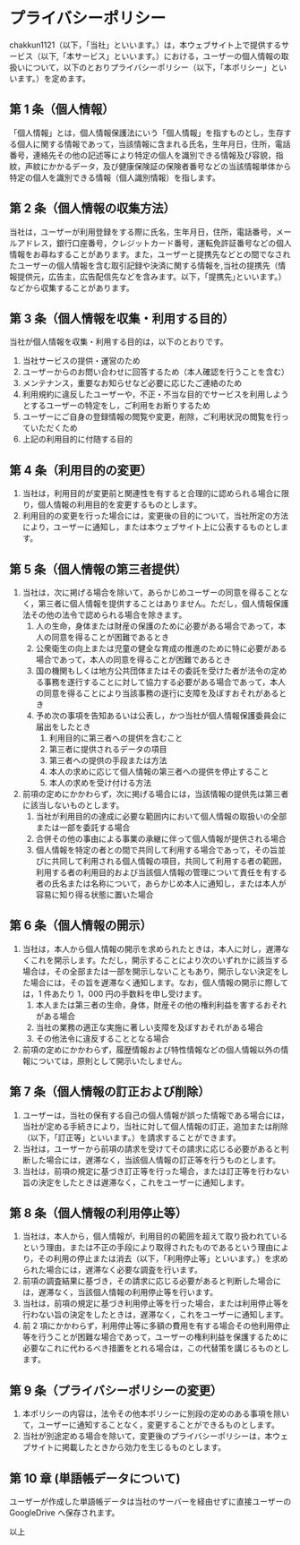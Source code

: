 # プライバシーポリシー

chakkun1121（以下，「当社」といいます。）は，本ウェブサイト上で提供するサービス（以下,「本サービス」といいます。）における，ユーザーの個人情報の取扱いについて，以下のとおりプライバシーポリシー（以下，「本ポリシー」といいます。）を定めます。

## 第 1 条（個人情報）

「個人情報」とは，個人情報保護法にいう「個人情報」を指すものとし，生存する個人に関する情報であって，当該情報に含まれる氏名，生年月日，住所，電話番号，連絡先その他の記述等により特定の個人を識別できる情報及び容貌，指紋，声紋にかかるデータ，及び健康保険証の保険者番号などの当該情報単体から特定の個人を識別できる情報（個人識別情報）を指します。

## 第 2 条（個人情報の収集方法）

当社は，ユーザーが利用登録をする際に氏名，生年月日，住所，電話番号，メールアドレス，銀行口座番号，クレジットカード番号，運転免許証番号などの個人情報をお尋ねすることがあります。また，ユーザーと提携先などとの間でなされたユーザーの個人情報を含む取引記録や決済に関する情報を,当社の提携先（情報提供元，広告主，広告配信先などを含みます。以下，｢提携先｣といいます。）などから収集することがあります。

## 第 3 条（個人情報を収集・利用する目的）

当社が個人情報を収集・利用する目的は，以下のとおりです。

1. 当社サービスの提供・運営のため
1. ユーザーからのお問い合わせに回答するため（本人確認を行うことを含む）
1. メンテナンス，重要なお知らせなど必要に応じたご連絡のため
1. 利用規約に違反したユーザーや，不正・不当な目的でサービスを利用しようとするユーザーの特定をし，ご利用をお断りするため
1. ユーザーにご自身の登録情報の閲覧や変更，削除，ご利用状況の閲覧を行っていただくため
1. 上記の利用目的に付随する目的

## 第 4 条（利用目的の変更）

1. 当社は，利用目的が変更前と関連性を有すると合理的に認められる場合に限り，個人情報の利用目的を変更するものとします。
2. 利用目的の変更を行った場合には，変更後の目的について，当社所定の方法により，ユーザーに通知し，または本ウェブサイト上に公表するものとします。

## 第 5 条（個人情報の第三者提供）

1. 当社は，次に掲げる場合を除いて，あらかじめユーザーの同意を得ることなく，第三者に個人情報を提供することはありません。ただし，個人情報保護法その他の法令で認められる場合を除きます。
   1. 人の生命，身体または財産の保護のために必要がある場合であって，本人の同意を得ることが困難であるとき
   2. 公衆衛生の向上または児童の健全な育成の推進のために特に必要がある場合であって，本人の同意を得ることが困難であるとき
   3. 国の機関もしくは地方公共団体またはその委託を受けた者が法令の定める事務を遂行することに対して協力する必要がある場合であって，本人の同意を得ることにより当該事務の遂行に支障を及ぼすおそれがあるとき
   4. 予め次の事項を告知あるいは公表し，かつ当社が個人情報保護委員会に届出をしたとき
      1. 利用目的に第三者への提供を含むこと
      2. 第三者に提供されるデータの項目
      3. 第三者への提供の手段または方法
      4. 本人の求めに応じて個人情報の第三者への提供を停止すること
      5. 本人の求めを受け付ける方法
2. 前項の定めにかかわらず，次に掲げる場合には，当該情報の提供先は第三者に該当しないものとします。
   1. 当社が利用目的の達成に必要な範囲内において個人情報の取扱いの全部または一部を委託する場合
   2. 合併その他の事由による事業の承継に伴って個人情報が提供される場合
   3. 個人情報を特定の者との間で共同して利用する場合であって，その旨並びに共同して利用される個人情報の項目，共同して利用する者の範囲，利用する者の利用目的および当該個人情報の管理について責任を有する者の氏名または名称について，あらかじめ本人に通知し，または本人が容易に知り得る状態に置いた場合

## 第 6 条（個人情報の開示）

1. 当社は，本人から個人情報の開示を求められたときは，本人に対し，遅滞なくこれを開示します。ただし，開示することにより次のいずれかに該当する場合は，その全部または一部を開示しないこともあり，開示しない決定をした場合には，その旨を遅滞なく通知します。なお，個人情報の開示に際しては，1 件あたり 1，000 円の手数料を申し受けます。
   1. 本人または第三者の生命，身体，財産その他の権利利益を害するおそれがある場合
   2. 当社の業務の適正な実施に著しい支障を及ぼすおそれがある場合
   3. その他法令に違反することとなる場合
2. 前項の定めにかかわらず，履歴情報および特性情報などの個人情報以外の情報については，原則として開示いたしません。

## 第 7 条（個人情報の訂正および削除）

1. ユーザーは，当社の保有する自己の個人情報が誤った情報である場合には，当社が定める手続きにより，当社に対して個人情報の訂正，追加または削除（以下，「訂正等」といいます。）を請求することができます。
2. 当社は，ユーザーから前項の請求を受けてその請求に応じる必要があると判断した場合には，遅滞なく，当該個人情報の訂正等を行うものとします。
3. 当社は，前項の規定に基づき訂正等を行った場合，または訂正等を行わない旨の決定をしたときは遅滞なく，これをユーザーに通知します。

## 第 8 条（個人情報の利用停止等）

1. 当社は，本人から，個人情報が，利用目的の範囲を超えて取り扱われているという理由，または不正の手段により取得されたものであるという理由により，その利用の停止または消去（以下，「利用停止等」といいます。）を求められた場合には，遅滞なく必要な調査を行います。
2. 前項の調査結果に基づき，その請求に応じる必要があると判断した場合には，遅滞なく，当該個人情報の利用停止等を行います。
3. 当社は，前項の規定に基づき利用停止等を行った場合，または利用停止等を行わない旨の決定をしたときは，遅滞なく，これをユーザーに通知します。
4. 前 2 項にかかわらず，利用停止等に多額の費用を有する場合その他利用停止等を行うことが困難な場合であって，ユーザーの権利利益を保護するために必要なこれに代わるべき措置をとれる場合は，この代替策を講じるものとします。

## 第 9 条（プライバシーポリシーの変更）

1. 本ポリシーの内容は，法令その他本ポリシーに別段の定めのある事項を除いて，ユーザーに通知することなく，変更することができるものとします。
2. 当社が別途定める場合を除いて，変更後のプライバシーポリシーは，本ウェブサイトに掲載したときから効力を生じるものとします。

## 第 10 章 (単語帳データについて)

ユーザーが作成した単語帳データは当社のサーバーを経由せずに直接ユーザーの GoogleDrive へ保存されます。

以上
